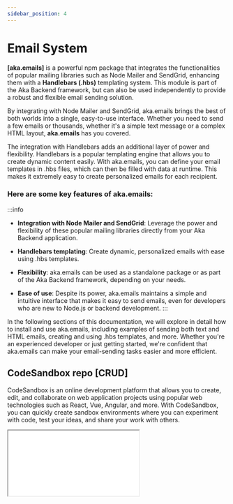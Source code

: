 ```yaml
---
sidebar_position: 4
---
```


# Email System

**[aka.emails]** is a powerful npm package that integrates the functionalities of popular mailing libraries such as Node Mailer
and SendGrid, enhancing them with a **Handlebars (.hbs)** templating system. This module is part of the Aka Backend framework,
but can also be used independently to provide a robust and flexible email sending solution.

By integrating with Node Mailer and SendGrid, aka.emails brings the best of both worlds into a single, easy-to-use interface.
Whether you need to send a few emails or thousands, whether it's a simple text message or a complex HTML layout, **aka.emails** has you covered.

The integration with Handlebars adds an additional layer of power and flexibility. Handlebars is a popular templating engine
that allows you to create dynamic content easily. With aka.emails, you can define your email templates in .hbs files,
which can then be filled with data at runtime. This makes it extremely easy to create personalized emails for each recipient.

### Here are some key features of aka.emails:

:::info
- **Integration with Node Mailer and SendGrid**: Leverage the power and flexibility of these popular mailing libraries directly from your Aka Backend application.

- **Handlebars templating**: Create dynamic, personalized emails with ease using .hbs templates.

- **Flexibility**: aka.emails can be used as a standalone package or as part of the Aka Backend framework, depending on your needs.

- **Ease of use**: Despite its power, aka.emails maintains a simple and intuitive interface that makes it easy to send emails, even for developers who are new to Node.js or backend development.
:::

In the following sections of this documentation, we will explore in detail how to install and use aka.emails, including
examples of sending both text and HTML emails, creating and using .hbs templates, and more. Whether you're an experienced
developer or just getting started, we're confident that aka.emails can make your email-sending tasks easier and more efficient.

## CodeSandbox repo [CRUD]

CodeSandbox is an online development platform that allows you to create, edit, and collaborate on web application
projects using popular web technologies such as React, Vue, Angular, and more. With CodeSandbox, you can quickly create
sandbox environments where you can experiment with code, test your ideas, and share your work with others.


<iframe
    src={iFrameSendBox('emails', [
        '/routes/email/node.js',
        '/routes/email/sendgrid.js',
        '/emails/example.code.hbs',
    ])}
    style={{
        width: "100%",
        height: "500px",
        border: "0",
        borderRadius: "8px",
        overflow: "hidden"
    }}
/>

## Setting Up the Project

Run the following command in your shell to install the driver in your project directory:

```bash
npm install aka.emails@latest

```

This command performs the following actions:

- Downloads the aka.emails package and the dependencies it requires
- Saves the package in the node_modules directory

Records the dependency information in the package.json file

## Create HTML email

In this example, we will create a Handlebars (.hbs) template for sending a confirmation code email.
The aka.emails module uses these templates to generate dynamic, personalized emails.

* **Create the /emails Directory**

The first step is to create a directory in your project root named /emails. This is where we'll store our .hbs templates.

* **Create the Handlebars Template**

Next, create a new file in the /emails directory named confirmation.hbs. This file will contain the HTML and Handlebars code for our email template.

```handlebars title=/emails/example.code.hbs
<!DOCTYPE html PUBLIC "-//W3C//DTD XHTML 1.0 Transitional//EN"
        "http://www.w3.org/TR/xhtml1/DTD/xhtml1-transitional.dtd">
<html xmlns="http://www.w3.org/1999/xhtml" lang="en">
<head>
    <meta name="viewport" content="width=device-width, initial-scale=1.0">
    <meta http-equiv="Content-Type" content="text/html; charset=UTF-8">
    <meta name="supported-color-schemes" content="light">
    <meta name="color-scheme" content="light">
    <title>New Awesome Email</title>
    <style>
        @media only screen and (max-width: 600px) {
            .inner-body {
                width: 100% !important;
            }

            .footer {
                width: 100% !important;
            }
        }

        @media only screen and (max-width: 500px) {
            .button {
                width: 100% !important;
            }
        }
    </style>
</head>
<body style="box-sizing: border-box; font-family: -apple-system, BlinkMacSystemFont, 'Segoe UI', Roboto, Helvetica, Arial, sans-serif, 'Apple Color Emoji', 'Segoe UI Emoji', 'Segoe UI Symbol'; position: relative; -webkit-text-size-adjust: none; background-color: #ffffff; color: #718096; height: 100%; line-height: 1.4; margin: 0; padding: 0; width: 100% !important;">
<div style="background-color: #ffffff;">
    <div style="padding: 20px 0; margin: 0 auto; max-width: 600px;">
        <table style="margin: 30px auto 0; font-size: 16px; max-width: 450px;">
            <tbody>
            <tr>
                <td style="color: #1a1a1a; line-height: 22px;">
                    <p style="margin-top: 20px;">
                        Below is the confirmation code to access on <b>Aka The Archivist</b>.
                    </p>
                    <p style="margin-top: 20px;">
                      <span style="font-size: 16px;">
                          <b>[{{code}}]</b>
                      </span>
                    </p>
                    <i style="margin-top: 20px;">
                        If you have not made this request, you can safely ignore this message.
                    </i>
                </td>
            </tr>
            </tbody>
        </table>
        <table style="margin: 30px auto; border-top: 1px dashed #dadada; width: 450px;">
            <tbody>
            <tr>
                <td style="color: rgba(26, 26, 26, 0.6); padding-top: 15px;">
                    <p style="font-size: 12px; text-align: left;">
                        Copyright 2023 | <b>Aka The Archivist</b>
                    </p>
                </td>
            </tr>
            </tbody>
        </table>
    </div>
</div>
</body>
</html>
```

### Nodemailer Driver

Now that our template is ready, we can use it to send an email. Here's how you can do this with the aka.emails module:

```js title=/routes/email/node.js
import {NodeMailer} from "aka.emails";

/**
 *
 * @param req
 * @param res
 */
export default async function post(req, res) {

        // create mail instance
        const mail = new NodeMailer('test@example.com');

        // set sendgrid from address
        mail.from('no-reply@example.com')

        // set subject mail
        mail.subject(`🔐 Confirm code to continue authentication`);

        // send async or await email with template
        await mail.send('example.code', {code:3344585}).then((message) =>
            console.log(message)
        );

}
```

### SendGrid Driver

Now that our template is ready, we can use it to send an email. Here's how you can do this with the aka.emails module:

```js title=/routes/email/sendgrid.js
import {SendGridMail} from "aka.emails";

/**
 *
 * @param req
 * @param res
 */
export default async function post(req, res) {

        // create mail instance
        const mail = new SendGridMail('test@example.com');

        // set sendgrid api key
        mail.setApiKey('SENDGRID_API_KEY')

        // set sendgrid from address
        mail.from('no-reply@example.com')

        // set subject mail
        mail.subject(`🔐 Confirm code to continue authentication`);

        // send async or await email with template
        await mail.send('example.code', {code:3344585}).then((message) =>
            console.log(message)
        );

}
```